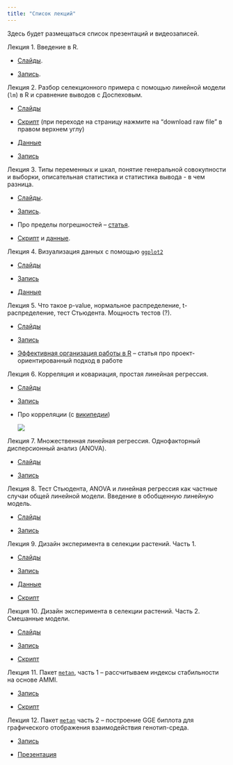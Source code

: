 ```yaml
---
title: "Список лекций"
---
```


Здесь будет размещаться список презентаций и видеозаписей.

Лекция 1. Введение в R.

-   [Слайды](lecture1.qmd).

-   [Запись](https://drive.google.com/drive/folders/1yJvMjnJbLjYiStoRcBMN5DPSs9ooJzOc?usp=drive_link).

Лекция 2. Разбор селекционного примера с помощью линейной модели (`lm`) в R и сравнение выводов с Доспеховым.

-   [Слайды](https://github.com/ubogoeva/stats_for_plants/blob/master/%D0%9F%D1%80%D0%B5%D0%B7%D0%B5%D0%BD%D1%82%D0%B0%D1%86%D0%B8%D1%8F_2_%D0%BB%D0%B5%D0%BA%D1%86%D0%B8%D1%8F.pdf)

-   [Скрипт](https://github.com/ubogoeva/stats_for_plants/blob/master/lm_factor_analysis.R) (при переходе на страницу нажмите на "download raw file" в правом верхнем углу)

-   [Данные](https://github.com/ubogoeva/stats_for_plants/raw/master/Wheat_density_terms.xlsx)

-   [Запись](https://drive.google.com/drive/folders/1UMScd2PCxN9ddSdvPQgwzJTYDnp9lgOF)

Лекция 3. Типы переменных и шкал, понятие генеральной совокупности и выборки, описательная статистика и статистика вывода - в чем разница.

-   [Слайды](lecture3.qmd).

-   [Запись](https://drive.google.com/drive/folders/1uZ7gHeIdHJN0mOE0c5RCWs4NM76LCVfB).

-   Про пределы погрешностей -- [статья](https://ubogoeva.github.io/R4Analytics/posts/types_of_error_bars.html).

-   [Скрипт](https://github.com/ubogoeva/stats_for_plants/blob/master/lesson3_variance_calc.R) и [данные](https://github.com/ubogoeva/stats_for_plants/raw/master/data/ANOVA%20single%20location%20EPBA6.xlsx).

Лекция 4. Визуализация данных с помощью [`ggplot2`](https://ggplot2.tidyverse.org/)

-   [Слайды](lecture4.qmd)

-   [Запись](https://drive.google.com/drive/folders/11Xv6diR9C0qk9C7n0T7Hh4qTXeZa66wP)

-   [Данные](https://github.com/ubogoeva/stats_for_plants/raw/master/data/sa.xlsx)

Лекция 5. Что такое p-value, нормальное распределение, t-распределение, тест Стьюдента. Мощность тестов (?).

-   [Слайды](lecture5.qmd)

-   [Запись](https://drive.google.com/drive/folders/1zNy0RqKQh44GsYs3eB9UFdxSVEE7QiLv)

-   [Эффективная организация работы в R](https://telegra.ph/R-how-to-organize-work-08-08) -- статья про проект-ориентированный подход в работе

Лекция 6. Корреляция и ковариация, простая линейная регрессия.

-   [Слайды](lecture6.qmd)

-   [Запись](https://drive.google.com/drive/folders/1Cxqzd_xHTHUGwVtLhOVY0NOytCkers5f)

-   Про корреляции (с [википедии](https://en.wikipedia.org/wiki/Correlation))

    ![](https://upload.wikimedia.org/wikipedia/commons/thumb/d/d4/Correlation_examples2.svg/1200px-Correlation_examples2.svg.png)

Лекция 7. Множественная линейная регрессия. Однофакторный дисперсионный анализ (ANOVA).

-   [Слайды](lecture7.qmd)

-   [Запись](https://drive.google.com/drive/folders/1OZmS-mxgxElgkFjgdSmHfMWR0W-pQdoL)

Лекция 8. Тест Стьюдента, ANOVA и линейная регрессия как частные случаи общей линейной модели. Введение в обобщенную линейную модель.

-   [Слайды](lecture8.qmd)

-   [Запись](https://drive.google.com/drive/folders/1Z9r5UgGZ5IgmrhjjoFhtGwhAlt9xNV6H?usp=sharing)

Лекция 9. Дизайн эксперимента в селекции растений. Часть 1.

-   [Слайды](https://github.com/ubogoeva/stats_for_plants/blob/master/%D0%94%D0%B8%D0%B7%D0%B0%D0%B9%D0%BD_%D1%8D%D0%BA%D0%BF%D0%B5%D1%80%D0%B8%D0%BC%D0%B5%D0%BD%D1%82%D0%B0_%D0%B2_%D1%81%D0%B5%D0%BB%D0%B5%D0%BA%D1%86%D0%B8%D0%B8_%D1%80%D0%B0%D1%81%D1%82%D0%B5%D0%BD%D0%B8%D0%B9_%D1%87%D0%B0%D1%81%D1%82%D1%8C_1.pdf)

-   [Запись](https://drive.google.com/drive/folders/1l4yI7T82igj12CCX13onBWoam-kvgIzw?usp=sharing)

-   [Данные](https://github.com/ubogoeva/stats_for_plants/raw/master/data/RCBD_example.xls)

-   [Скрипт](https://github.com/ubogoeva/stats_for_plants/blob/master/R/RCBD.R)

Лекция 10. Дизайн эксперимента в селекции растений. Часть 2.\
Смешанные модели.

-   [Слайды](https://github.com/ubogoeva/stats_for_plants/blob/master/%D0%94%D0%B8%D0%B7%D0%B0%D0%B9%D0%BD_%D1%8D%D0%BA%D0%BF%D0%B5%D1%80%D0%B8%D0%BC%D0%B5%D0%BD%D1%82%D0%B0_%D0%B2_%D1%81%D0%B5%D0%BB%D0%B5%D0%BA%D1%86%D0%B8%D0%B8_%D1%80%D0%B0%D1%81%D1%82%D0%B5%D0%BD%D0%B8%D0%B9_%D1%87%D0%B0%D1%81%D1%82%D1%8C_2.pdf)

-   [Запись](https://drive.google.com/drive/folders/1auEGKlmL4_C2fp-k1L2dJxS619VKiaxq)

-   [Скрипт](https://github.com/ubogoeva/stats_for_plants/blob/master/R/AlphaLattice_demo.R)

Лекция 11. Пакет [`metan`](https://github.com/TiagoOlivoto/metan), часть 1 -- рассчитываем индексы стабильности на основе AMMI.

-   [Запись](https://drive.google.com/drive/folders/1J--OWX7kk8eV2P6AKAPvLicCJbd3NYJM)

-   [Скрипт](https://github.com/ubogoeva/stats_for_plants/blob/master/R/AMMI_and_GGEbiplot.R)

Лекция 12. Пакет [`metan`](https://github.com/TiagoOlivoto/metan) часть 2 -- построение GGE биплота для графического отображения взаимодействия генотип-среда.

-   [Запись](https://drive.google.com/drive/folders/1WRJd1n9fZoj0YXiQXGaEzBAD0-uitUZk)

-   [Презентация](https://github.com/ubogoeva/stats_for_plants/blob/master/%D0%90%D0%BD%D0%B0%D0%BB%D0%B8%D0%B7_%D0%B4%D0%B0%D0%BD%D0%BD%D1%8B%D1%85_%D0%B8%D1%81%D0%BF%D1%8B%D1%82%D0%B0%D0%BD%D0%B8%D0%B9_%D0%B2_%D0%BD%D0%B5%D1%81%D0%BA%D0%BE%D0%BB%D1%8C%D0%BA%D0%B8%D1%85_%D0%BB%D0%BE%D0%BA%D0%B0%D1%86%D0%B8%D1%8F%D1%85.pdf)
